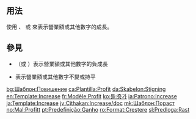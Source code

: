 <includeonly><!-- 在這裡加入模板的保護標識 --></includeonly><noinclude>{{template doc page viewed directly}}</noinclude>
<!-- 在本行下編輯模板說明 -->
== 用法 ==
使用 {{Tl|increase}}、{{Tl|profit}} 或 {{Tl|gain}} 來表示營業額或其他數字的成長。

== 參見 ==
* {{Tl|decrease}}（或 {{Tl|loss}}）表示營業額或其他數字的負成長
* {{Tl|steady}} 表示營業額或其他數字不變或持平
<includeonly>
<!-- 本行下加入模板的分類 -->
[[Category:財經模板|{{PAGENAME}}]]

<!-- 本行下加入模板的跨語言鏈接 -->
[[bg:Шаблон:Повишение]]
[[ca:Plantilla:Profit]]
[[da:Skabelon:Stigning]]
[[en:Template:Increase]]
[[fr:Modèle:Profit]]
[[ko:틀:증가]]
[[ia:Patrono:Increase]]
[[ja:Template:Increase]]
[[jv:Cithakan:Increase/doc]]
[[mk:Шаблон:Пораст]]
[[no:Mal:Profitt]]
[[pt:Predefinição:Ganho]]
[[ro:Format:Creştere]]
[[sl:Predloga:Rast]]

</includeonly>